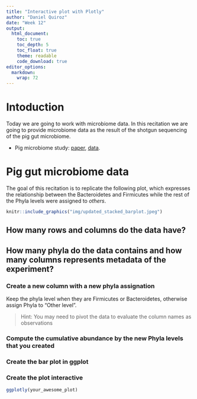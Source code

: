 ```yaml
---
title: "Interactive plot with Plotly"
author: "Daniel Quiroz"
date: "Week 12"
output:
  html_document:
    toc: true
    toc_depth: 5
    toc_float: true
    theme: readable
    code_download: true
editor_options: 
  markdown: 
    wrap: 72
---
```


# Intoduction

Today we are going to work with microbiome data. In this recitation we
are going to provide microbiome data as the result of the shotgun sequencing
of the pig gut microbiome.

-   Pig microbiome study: [paper](https://journals.asm.org/doi/10.1128/spectrum.02506-22),
    [data](https://buckeyemailosu-my.sharepoint.com/:x:/g/personal/cooperstone_1_osu_edu/EY4vRHdMuKpOiuy-itag7ocB63AB3ukhjc0Y5jGRovfkvg?e=RnMz8e).

# Pig gut microbiome data

The goal of this recitation is to replicate the following plot, which
expresses the relationship between the Bacteroidetes and Firmicutes
while the rest of the Phyla levels were assigned to *others*.

```r
knitr::include_graphics("img/updated_stacked_barplot.jpeg")
```

## How many rows and columns do the data have?

## How many phyla do the data contains and how many columns represents metadata of the experiment?

### Create a new column with a new phyla assignation

Keep the phyla level when they are Firmicutes or Bacteroidetes,
otherwise assign Phyla to "Other level".

> Hint: You may need to pivot the data to evaluate the column names as
> observations

### Compute the cumulative abundance by the new Phyla levels that you created

### Create the bar plot in ggplot

### Create the plot interactive

```r
ggplotly(your_awesome_plot)
```
